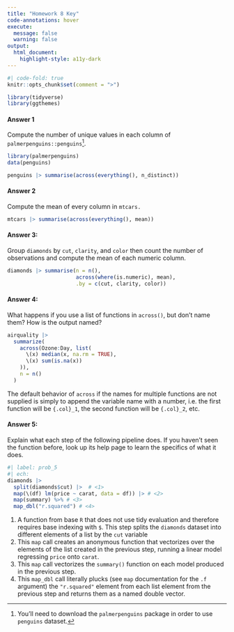 ```yaml
---
title: "Homework 8 Key"
code-annotations: hover
execute: 
  message: false
  warning: false
output: 
  html_document:
    highlight-style: a11y-dark
---
```


```r
#| code-fold: true
knitr::opts_chunk$set(comment = ">")

library(tidyverse)
library(ggthemes)
```

#### Answer 1

Compute the number of unique values in each column of `palmerpenguins::penguins`[^1].

[^1]: You'll need to download the `palmerpenguins` package in order to use `penguins` dataset.

```r
library(palmerpenguins)
data(penguins)

penguins |> summarise(across(everything(), n_distinct))
```

#### Answer 2

Compute the mean of every column in `mtcars.`

```r
mtcars |> summarise(across(everything(), mean))
```

#### Answer 3:

Group `diamonds` by `cut`, `clarity`, and `color` then count the number of observations and compute the mean of each numeric column.

```r
diamonds |> summarise(n = n(),
                      across(where(is.numeric), mean),
                      .by = c(cut, clarity, color))
```

#### Answer 4:

What happens if you use a list of functions in `across()`, but don't name them? How is the output named?

```r
airquality |> 
  summarize(
    across(Ozone:Day, list(
      \(x) median(x, na.rm = TRUE),
      \(x) sum(is.na(x))
    )),
    n = n()
  )
```

The default behavior of `across` if the names for multiple functions are not supplied is simply to append the variable name with a number, i.e. the first function will be `{.col}_1`, the second function will be `{.col}_2`, etc.

#### Answer 5:

Explain what each step of the following pipeline does. If you haven't seen the function before, look up its help page to learn the specifics of what it does.

```r
#| label: prob_5
#| ech:
diamonds |>
  split(diamonds$cut) |>  # <1> 
  map(\(df) lm(price ~ carat, data = df)) |> # <2>
  map(summary) %>% # <3> 
  map_dbl("r.squared") # <4> 
```

1. A function from base `R` that does not use tidy evaluation and therefore requires base indexing with `$`. This step splits the `diamonds` dataset into different elements of a list by the `cut` variable
2.  This `map` call creates an anonymous function that vectorizes over the elements of the list created in the previous step, running a linear model regressing `price` onto `carat`.
3.  This `map` call vectorizes the `summary()` function on each model produced in the previous step.
4.  This `map_dbl` call literally plucks (see `map` documentation for the `.f` argument) the `"r.squared"` element from each list element from the previous step and returns them as a named double vector.
